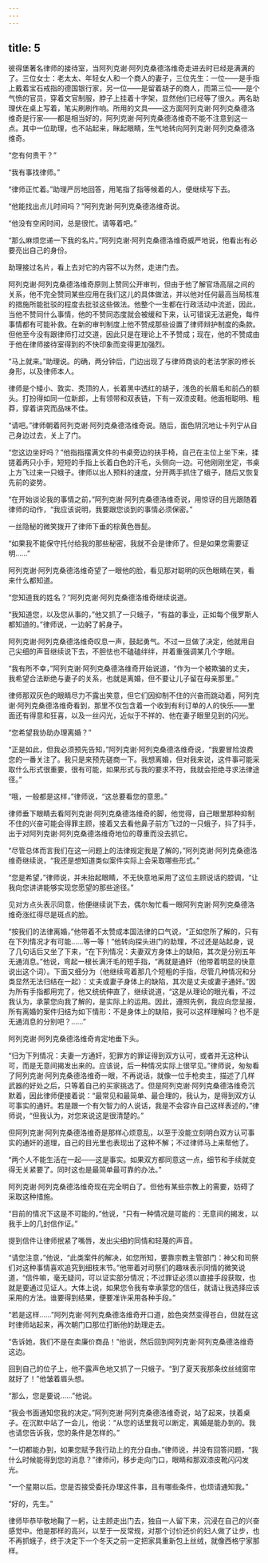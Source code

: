 ```yaml
---
---
---
```

title: 5
---




彼得堡著名律师的接待室，当阿列克谢·阿列克桑德洛维奇走进去时已经是满满的了。三位女士：老太太、年轻女人和一个商人的妻子，三位先生：一位——是手指上戴着宝石戒指的德国银行家，另一位——是留着胡子的商人，而第三位——是个气愤的官员，穿着文官制服，脖子上挂着十字架，显然他们已经等了很久。两名助理伏在桌上写着，笔尖刷刷作响。所用的文具——这方面阿列克谢·阿列克桑德洛维奇是行家——都是相当好的，阿列克谢·阿列克桑德洛维奇不能不注意到这一点。其中一位助理，也不站起来，眯起眼睛，生气地转向阿列克谢·阿列克桑德洛维奇。

“您有何贵干？”

“我有事找律师。”

“律师正忙着。”助理严厉地回答，用笔指了指等候着的人，便继续写下去。

“他能找出点儿时间吗？”阿列克谢·阿列克桑德洛维奇说。

“他没有空闲时间，总是很忙。请等着吧。”

“那么麻烦您递一下我的名片。”阿列克谢·阿列克桑德洛维奇威严地说，他看出有必要亮出自己的身份。

助理接过名片，看上去对它的内容不以为然，走进门去。

阿列克谢·阿列克桑德洛维奇原则上赞同公开审判，但由于他了解官场高层之间的关系，他不完全赞同某些应用在我们这儿的具体做法，并以他对任何最高当局核准的措施所能批驳的程度去批驳这些做法。他整个一生都在行政活动中流逝，因此，当他不赞同什么事情，他的不赞同态度就会被缓和下来，认可错误无法避免，每件事情都有可能补救。在新的审判制度上他不赞成那些设置了律师辩护制度的条款。但他至今没有跟律师打过交道，因此只是在理论上不予赞成；现在，他的不赞成由于他在律师接待室得到的不快印象而变得更加强烈。

“马上就来。”助理说。的确，两分钟后，门边出现了与律师商谈的老法学家的修长身形，以及律师本人。

律师是个矮小、敦实、秃顶的人，长着黑中透红的胡子，浅色的长眉毛和前凸的额头。打扮得如同一位新郎，上有领带和双表链，下有一双漆皮鞋。他面相聪明、粗莽，穿着讲究而品味不佳。

“请吧。”律师朝着阿列克谢·阿列克桑德洛维奇说。随后，面色阴沉地让卡列宁从自己身边过去，关上了门。

“您这边坐好吗？”他指指摆满文件的书桌旁边的扶手椅，自己在主位上坐下来，揉搓着两只小手，短短的手指上长着白色的汗毛，头侧向一边。可他刚刚坐定，书桌上方飞过来一只蛾子。律师以出人预料的速度，分开两手抓住了蛾子，随后又恢复先前的姿势。

“在开始谈论我的事情之前，”阿列克谢·阿列克桑德洛维奇说，用惊讶的目光跟随着律师的动作，“我应该说明，我要跟您谈到的事情必须保密。”

一丝隐秘的微笑拨开了律师下垂的棕黄色唇髭。

“如果我不能保守托付给我的那些秘密，我就不会是律师了。但是如果您需要证明……”

阿列克谢·阿列克桑德洛维奇望了一眼他的脸，看见那对聪明的灰色眼睛在笑，看来什么都知道。

“您知道我的姓名？”阿列克谢·阿列克桑德洛维奇继续说道。

“我知道您，以及您从事的，”他又抓了一只蛾子，“有益的事业，正如每个俄罗斯人都知道的。”律师说，一边躬了躬身子。

阿列克谢·阿列克桑德洛维奇叹息一声，鼓起勇气。不过一旦做了决定，他就用自己尖细的声音继续说下去，不胆怯也不磕磕绊绊，并着重强调某几个字眼。

“我有所不幸，”阿列克谢·阿列克桑德洛维奇开始说道，“作为一个被欺骗的丈夫，我希望合法断绝与妻子的关系，也就是离婚，但不要让儿子留在母亲那里。”

律师那双灰色的眼睛尽力不露出笑意，但它们因抑制不住的兴奋而跳动着，阿列克谢·阿列克桑德洛维奇看到，那里不仅包含着一个收到有利订单的人的快乐——里面还有得意和狂喜，以及一丝闪光，近似于不祥的、他在妻子眼里见到的闪光。

“您希望我协助办理离婚？”

“正是如此，但我必须预先告知，”阿列克谢·阿列克桑德洛维奇说，“我要冒险浪费您的一番关注了。我只是来预先磋商一下。我想离婚，但对我来说，这件事可能采取什么形式很重要，很有可能，如果形式与我的要求不符，我就会拒绝寻求法律途径。”

“哦，一般都是这样，”律师说，“这总要看您的意思。”

律师垂下眼睛去看阿列克谢·阿列克桑德洛维奇的脚，他觉得，自己眼里那种抑制不住的兴奋可能会得罪主顾，接着又去看他鼻子前方飞过的一只蛾子，抖了抖手，出于对阿列克谢·阿列克桑德洛维奇地位的尊重而没去抓它。

“尽管总体而言我们在这一问题上的法律规定我是了解的，”阿列克谢·阿列克桑德洛维奇继续说，“我还是想知道类似案件实际上会采取哪些形式。”

“您是希望，”律师说，并未抬起眼睛，不无快意地采用了这位主顾说话的腔调，“让我向您讲讲能够实现您愿望的那些途径。”

见对方点头表示同意，他便继续说下去，偶尔匆忙看一眼阿列克谢·阿列克桑德洛维奇涨红得尽是斑点的脸。

“按我们的法律离婚，”他带着不太赞成本国法律的口气说，“正如您所了解的，只有在下列情况才有可能……等一等！”他转向探头进门的助理，不过还是站起身，说了几句话后又坐了下来，“在下列情况：夫妻双方身体上的缺陷，其次是分别五年无通消息。”他说，弯起一根长满汗毛的短手指，“再就是通奸（他带着明显的快意说出这个词）。下面又细分为（他继续弯着那几个短粗的手指，尽管几种情况和分类显然无法归结在一起）：丈夫或妻子身体上的缺陷，其次是丈夫或妻子通奸。”因为所有手指都用完了，他又统统伸直了，继续说道，“这是从理论的眼光看，不过我认为，承蒙您向我了解的，是实际上的运用。因此，遵照先例，我应向您呈报，所有离婚的案件归结为如下情形：不是身体上的缺陷，我可以这样理解吗？也不是无通消息的分别吧？……”

阿列克谢·阿列克桑德洛维奇肯定地垂下头。

“归为下列情况：夫妻一方通奸，犯罪方的罪证得到双方认可，或者并无这种认可，而是无意间揭发出来的。应该说，后一种情况实际上很罕见。”律师说，匆匆看了阿列克谢·阿列克桑德洛维奇一眼，不再说话，就像一位手枪卖主，描述了几样武器的好处之后，只等着自己的买家挑选了。但是阿列克谢·阿列克桑德洛维奇沉默着，因此律师便接着说：“最常见和最简单、最合理的，我认为，是得到双方认可事实的通奸。若是跟一个有欠智力的人说话，我是不会容许自己这样表述的，”律师说，“但我认为，对您来说这是很清楚的。”

但阿列克谢·阿列克桑德洛维奇是那样心烦意乱，以至于没能立刻明白双方认可事实的通奸的道理，自己的目光里也表现出了这种不解；不过律师马上来帮他了。

“两个人不能生活在一起——这是事实。如果双方都同意这一点，细节和手续就变得无关紧要了。同时这也是最简单最可靠的办法。”

阿列克谢·阿列克桑德洛维奇现在完全明白了。但他有某些宗教上的需要，妨碍了采取这种措施。

“目前的情况下这是不可能的，”他说，“只有一种情况是可能的：无意间的揭发，以我手上的几封信作证。”

提到信件让律师抿紧了嘴唇，发出尖细的同情和轻蔑的声音。

“请您注意，”他说，“此类案件的解决，如您所知，要靠宗教主管部门：神父和司祭们对这种事情喜欢追究到细枝末节。”他带着对司祭们的趣味表示同情的微笑说道，“信件嘛，毫无疑问，可以证实部分情况；不过罪证必须以直接手段获取，也就是要通过见证人。大体上说，如果您令我有幸承蒙您的信任，就请让我选择应该采用的方法。谁要得到结果，便要准许采用各种手段。”

“若是这样……”阿列克谢·阿列克桑德洛维奇开口道，脸色突然变得苍白，但就在这时律师站起来，再次朝门口那位打断他的助理走去。

“告诉她，我们不是在卖廉价商品！”他说，然后回到阿列克谢·阿列克桑德洛维奇这边。

回到自己的位子上，他不露声色地又抓了一只蛾子。“到了夏天我那条纹丝绒窗帘就好了！”他皱着眉头想。

“那么，您是要说……”他说。

“我会书面通知您我的决定。”阿列克谢·阿列克桑德洛维奇说，站了起来，扶着桌子。在沉默中站了一会儿，他说：“从您的话里我可以断定，离婚是能办到的。我也请您告诉我，您的条件是怎样的。”

“一切都能办到，如果您赋予我行动上的充分自由。”律师说，并没有回答问题，“我什么时候能得到您的消息？”律师问，移步走向门口，眼睛和那双漆皮靴闪闪发光。

“一个星期以后。您是否接受委托办理这件事，且有哪些条件，也烦请通知我。”

“好的，先生。”

律师毕恭毕敬地鞠了一躬，让主顾走出门去，独自一人留下来，沉浸在自己的兴奋感觉中。他是那样的高兴，以至于一反常规，对那个讨价还价的妇人做了让步，也不再抓蛾子，终于决定下一个冬天之前一定把家具重新包上丝绒，就像西格宁家那样。